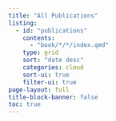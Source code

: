 ```yaml
---
title: "All Publications"
listing:
  - id: "publications"
    contents: 
      - "book/*/*/index.qmd"
    type: grid
    sort: "date desc"
    categories: cloud
    sort-ui: true
    filter-ui: true
page-layout: full
title-block-banner: false
toc: true
---
```



::: {#posts}
:::
